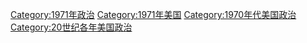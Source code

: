 [[Category:1971年政治|Category:1971年政治]]
[[Category:1971年美国|Category:1971年美国]]
[[Category:1970年代美国政治|Category:1970年代美国政治]]
[[Category:20世纪各年美国政治|Category:20世纪各年美国政治]]